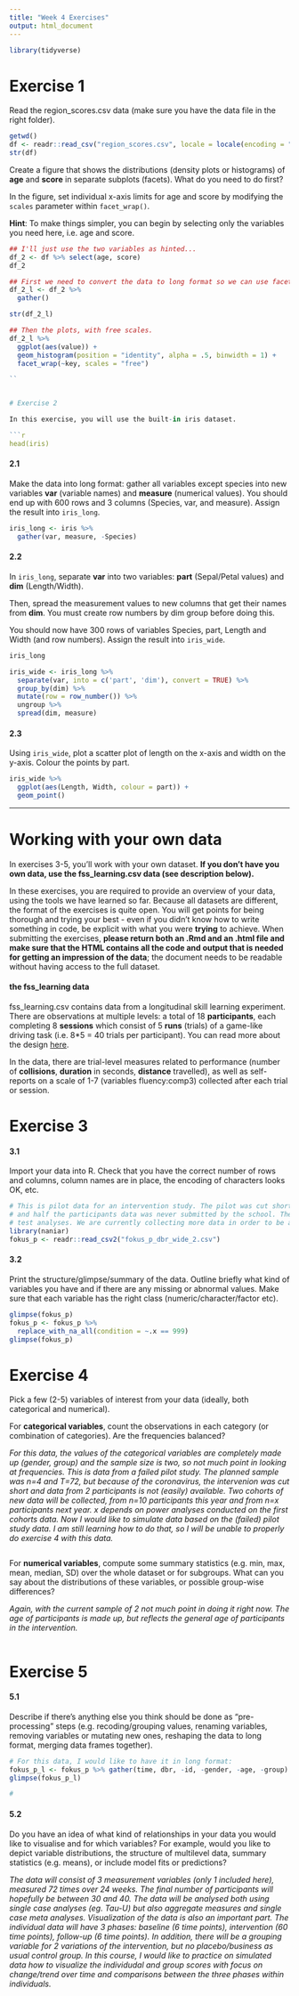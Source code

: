 ```yaml
---
title: "Week 4 Exercises"
output: html_document
---
```


```r
library(tidyverse)
```


# Exercise 1

Read the region_scores.csv data (make sure you have the data file in the right folder). 

```r
getwd()
df <- readr::read_csv("region_scores.csv", locale = locale(encoding = "ISO-8859-1"))
str(df)
```


Create a figure that shows the distributions (density plots or histograms) of **age** and **score** in separate subplots (facets). What do you need to do first?  

In the figure, set individual x-axis limits for age and score by modifying the `scales` parameter within `facet_wrap()`.

**Hint**: To make things simpler, you can begin by selecting only the variables you need here, i.e. age and score.  

```r

## I'll just use the two variables as hinted...
df_2 <- df %>% select(age, score)
df_2

## First we need to convert the data to long format so we can use facet_wrap
df_2_l <- df_2 %>%
  gather()

str(df_2_l)

## Then the plots, with free scales.
df_2_l %>%
  ggplot(aes(value)) +
  geom_histogram(position = "identity", alpha = .5, binwidth = 1) +
  facet_wrap(~key, scales = "free")

``


# Exercise 2

In this exercise, you will use the built-in iris dataset.  

```r
head(iris)
```


#### 2.1 

Make the data into long format: gather all variables except species into new variables **var** (variable names) and **measure** (numerical values). You should end up with 600 rows and 3 columns (Species, var, and measure). Assign the result into `iris_long`.

```r
iris_long <- iris %>%
  gather(var, measure, -Species)

```

#### 2.2

In `iris_long`, separate **var** into two variables: **part** (Sepal/Petal values) and **dim** (Length/Width).  

Then, spread the measurement values to new columns that get their names from **dim**. You must create row numbers by dim group before doing this.  

You should now have 300 rows of variables Species, part, Length and Width (and row numbers). Assign the result into `iris_wide`.

```r
iris_long

iris_wide <- iris_long %>%
  separate(var, into = c('part', 'dim'), convert = TRUE) %>%
  group_by(dim) %>%
  mutate(row = row_number()) %>%
  ungroup %>%
  spread(dim, measure)
```


#### 2.3

Using `iris_wide`, plot a scatter plot of length on the x-axis and width on the y-axis. Colour the points by part.

```r
iris_wide %>%
  ggplot(aes(Length, Width, colour = part)) +
  geom_point()

```

-------------------
# Working with your own data

In exercises 3-5, you'll work with your own dataset. **If you don't have you own data, use the fss_learning.csv data (see description below).** 

In these exercises, you are required to provide an overview of your data, using the tools we have learned so far. Because all datasets are different, the format of the exercises is quite open. You will get points for being thorough and trying your best - even if you didn't know how to write something in code, be explicit with what you were **trying** to achieve. When submitting the exercises, **please return both an .Rmd and an .html file and make sure that the HTML contains all the code and output that is needed for getting an impression of the data**; the document needs to be readable without having access to the full dataset.  


#### the fss_learning data

fss_learning.csv contains data from a longitudinal skill learning experiment. There are observations at multiple levels: a total of 18 **participants**, each completing 8 **sessions** which consist of 5 **runs** (trials) of a game-like driving task (i.e. 8*5 = 40 trials per participant). You can read more about the design [here](https://doi.org/10.3389/fpsyg.2019.01126).  

In the data, there are trial-level measures related to performance (number of **collisions**, **duration** in seconds, **distance** travelled), as well as self-reports on a scale of 1-7 (variables fluency:comp3) collected after each trial or session. 

# Exercise 3

#### 3.1

Import your data into R.  Check that you have the correct number of rows and columns, column names are in place, the encoding of characters looks OK, etc.   

```r
# This is pilot data for an intervention study. The pilot was cut short because of the coronavirus pandemic
# and half the participants data was never submitted by the school. The plan is to simulate data in order to 
# test analyses. We are currently collecting more data in order to be able to better simulate data.
library(naniar)
fokus_p <- readr::read_csv2("fokus_p_dbr_wide_2.csv")

```


#### 3.2

Print the structure/glimpse/summary of the data. Outline briefly what kind of variables you have and if there are any missing or abnormal values. Make sure that each variable has the right class (numeric/character/factor etc).  

```r
glimpse(fokus_p)
fokus_p <- fokus_p %>%
  replace_with_na_all(condition = ~.x == 999)
glimpse(fokus_p)
```


# Exercise 4

Pick a few (2-5) variables of interest from your data (ideally, both categorical and numerical).  

For **categorical variables**, count the observations in each category (or combination of categories). Are the frequencies balanced?  

*For this data, the values of the categorical variables are completely made up (gender, group) and the sample size is two, so not much point in looking at frequencies. This is data from a failed pilot study. The planned sample was n=4 and T=72, but because of the coronavirus, the intervenion was cut short and data from 2 participants is not (easily) available. Two cohorts of new data will be collected, from n=10 participants this year and from n=x participants
next year. x depends on power analyses conducted on the first cohorts data. Now I would like to simulate data based on the (failed) pilot study data. I am still learning how to do that, so I will be unable to properly do exercise 4 with this data.*

```r

```

For **numerical variables**, compute some summary statistics (e.g. min, max, mean, median, SD) over the whole dataset or for subgroups. What can you say about the distributions of these variables, or possible group-wise differences?  

*Again, with the current sample of 2 not much point in doing it right now. The age of participants is made up, but reflects the general age of participants in the intervention.*


```r

```


# Exercise 5

#### 5.1

Describe if there's anything else you think should be done as "pre-processing" steps (e.g. recoding/grouping values, renaming variables, removing variables or mutating new ones, reshaping the data to long format, merging data frames together).


```r
# For this data, I would like to have it in long format:
fokus_p_l <- fokus_p %>% gather(time, dbr, -id, -gender, -age, -group)
glimpse(fokus_p_l)

# 
```
#### 5.2

Do you have an idea of what kind of relationships in your data you would like to visualise and for which variables? For example, would you like to depict variable distributions, the structure of multilevel data, summary statistics (e.g. means), or include model fits or predictions?

*The data will consist of 3 measurement variables (only 1 included here), measured 72 times over 24 weeks. The final number of participants will hopefully be between 30 and 40. The data will be analysed both using single case analyses (eg. Tau-U) but also aggregate measures and single case meta analyses. Visualization of the data is also an important part. The individual data will have 3 phases: baseline (6 time points), intervention (60 time points), follow-up (6 time points). In addition, there will be a grouping variable for 2 variations of the intervention, but no placebo/business as usual control group. In this course, I would like to practice on simulated data how to visualize the individudal and group scores with focus on change/trend over time and comparisons between the three phases within individuals.*
